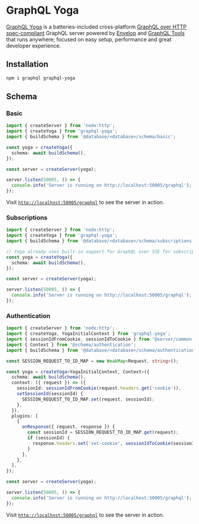 # GraphQL Yoga

[GraphQL Yoga](https://the-guild.dev/graphql/yoga-server) is a batteries-included cross-platform [GraphQL over HTTP spec-compliant](https://github.com/enisdenjo/graphql-http/tree/master/implementations/graphql-yoga) GraphQL server powered by [Envelop](https://envelop.dev) and [GraphQL Tools](https://graphql-tools.com) that runs anywhere; focused on easy setup, performance and great developer experience.

## Installation

```sh npm2yarn
npm i graphql graphql-yoga
```

## Schema

### Basic

```ts filename="examples/server/graphql-yoga/basic.ts"
import { createServer } from 'node:http';
import { createYoga } from 'graphql-yoga';
import { buildSchema } from '@database/<database>/schema/basic';

const yoga = createYoga({
  schema: await buildSchema(),
});

const server = createServer(yoga);

server.listen(50005, () => {
  console.info('Server is running on http://localhost:50005/graphql');
});
```

Visit [`http://localhost:50005/graphql`](http://localhost:50005/graphql) to see the server in action.

### Subscriptions

```ts filename="examples/server/graphql-yoga/subscriptions.ts"
import { createServer } from 'node:http';
import { createYoga } from 'graphql-yoga';
import { buildSchema } from '@database/<database>/schema/subscriptions';

// Yoga already uses built-in support for GraphQL over SSE for subscriptions.
const yoga = createYoga({
  schema: await buildSchema(),
});

const server = createServer(yoga);

server.listen(50005, () => {
  console.info('Server is running on http://localhost:50005/graphql');
});
```

### Authentication

```ts filename="examples/server/graphql-yoga/authentication.ts"
import { createServer } from 'node:http';
import { createYoga, YogaInitialContext } from 'graphql-yoga';
import { sessionIdFromCookie, sessionIdToCookie } from '@server/common';
import { Context } from '@schema/authentication';
import { buildSchema } from '@database/<database>/schema/authentication';

const SESSION_REQUEST_TO_ID_MAP = new WeakMap<Request, string>();

const yoga = createYoga<YogaInitialContext, Context>({
  schema: await buildSchema(),
  context: ({ request }) => ({
    sessionId: sessionIdFromCookie(request.headers.get('cookie')),
    setSessionId(sessionId) {
      SESSION_REQUEST_TO_ID_MAP.set(request, sessionId);
    },
  }),
  plugins: [
    {
      onResponse({ request, response }) {
        const sessionId = SESSION_REQUEST_TO_ID_MAP.get(request);
        if (sessionId) {
          response.headers.set('set-cookie', sessionIdToCookie(sessionId));
        }
      },
    },
  ],
});

const server = createServer(yoga);

server.listen(50005, () => {
  console.info('Server is running on http://localhost:50005/graphql');
});
```

Visit [`http://localhost:50005/graphql`](http://localhost:50005/graphql) to see the server in action.
